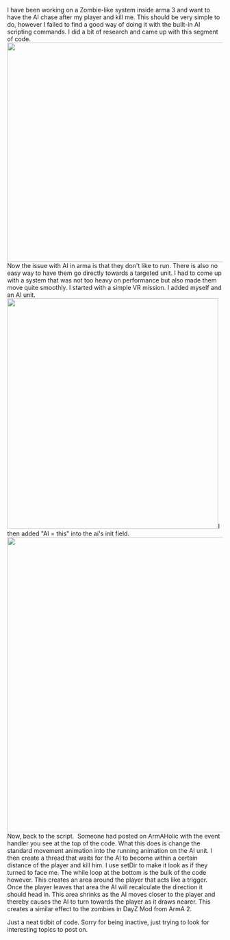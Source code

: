 I have been working on a Zombie-like system inside arma 3 and want to have the AI chase after my player and kill me. This should be very simple to do, however I failed to find a good way of doing it with the built-in AI scripting commands. I did a bit of research and came up with this segment of code.
<img class="aligncenter" src="https://i.gyazo.com/ef07378ca0aeeae44588bcd3fab61def.png" width="1034" height="512" />Now the issue with AI in arma is that they don't like to run. There is also no easy way to have them go directly towards a targeted unit. I had to come up with a system that was not too heavy on performance but also made them move quite smoothly. I started with a simple VR mission. I added myself and an AI unit.
<img class="aligncenter" src="https://i.gyazo.com/cc0bb3f1c66c4c482eaf155d6db9012f.png" width="493" height="537" />I then added "AI = this" into the ai's init field.
<img class="aligncenter" src="https://i.gyazo.com/0dc0b5ca47bc7e7712b860db65a63550.png" width="567" height="689" />Now, back to the script.  Someone had posted on ArmAHolic with the event handler you see at the top of the code. What this does is change the standard movement animation into the running animation on the AI unit. I then create a thread that waits for the AI to become within a certain distance of the player and kill him. I use setDir to make it look as if they turned to face me. The while loop at the bottom is the bulk of the code however. This creates an area around the player that acts like a trigger. Once the player leaves that area the AI will recalculate the direction it should head in. This area shrinks as the AI moves closer to the player and thereby causes the AI to turn towards the player as it draws nearer. This creates a similar effect to the zombies in DayZ Mod from ArmA 2.

Just a neat tidbit of code. Sorry for being inactive, just trying to look for interesting topics to post on.